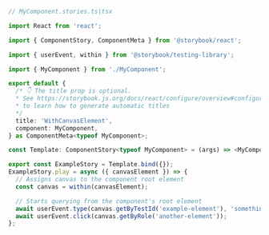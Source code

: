 ```ts
// MyComponent.stories.ts|tsx

import React from 'react';

import { ComponentStory, ComponentMeta } from '@storybook/react';

import { userEvent, within } from '@storybook/testing-library';

import { MyComponent } from './MyComponent';

export default {
  /* 👇 The title prop is optional.
  * See https://storybook.js.org/docs/react/configure/overview#configure-story-loading
  * to learn how to generate automatic titles
  */
  title: 'WithCanvasElement',
  component: MyComponent,
} as ComponentMeta<typeof MyComponent>;

const Template: ComponentStory<typeof MyComponent> = (args) => <MyComponent {...args} />;

export const ExampleStory = Template.bind({});
ExampleStory.play = async ({ canvasElement }) => {
  // Assigns canvas to the component root element
  const canvas = within(canvasElement);

  // Starts querying from the component's root element
  await userEvent.type(canvas.getByTestId('example-element'), 'something');
  await userEvent.click(canvas.getByRole('another-element'));
};
```